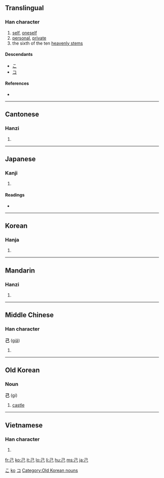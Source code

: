 ==Translingual==

{{Han stroke|[[Image:己-order.gif]]}}

===Han character===
{{Han char|rn=49|rad=己|as=00|sn=3|four=1771<sub>7</sub>|canj=尸山 (SU)}}

# [[self]], [[oneself]]
# [[personal]], [[private]]
# the sixth of the ten [[w:Heavenly Stems|heavenly stems]]

====Descendants====
* [[こ]]
* [[コ]]

====References====
* {{Han ref|kx=0326.090|dkj=08742|dj=0630.100|hdz=20983.050|uh=5DF1|ud=24049|bh=A476|bd=42102}}

[[Category:Han characters from which hiragana were derived|こ]]
[[Category:Han characters from which kana were derived|ko]]
[[Category:Han characters from which katakana were derived|コ]]

----

==Cantonese==

===Hanzi===
{{yue-hanzi|jyut=[[gei2]]|y=[[gei2]]}}

# {{defn|Cantonese|sort=己00}}

----

==Japanese==

===Kanji===
{{ja-kanji|grade=6|rs=己00}}

# {{defn|Japanese}}

====Readings====

* {{ja-readings|on=[[き]] (ki), [[こ]] (ko)|kun=[[おのれ]] (onore), [[つちのと]] (tsuchinoto)}}

----

==Korean==

===Hanja===
{{ko-hanja|hangeul=기|rv=gi|mr=ki}}

# {{defn|Korean|sort=己00}}

----

==Mandarin==

===Hanzi===
{{cmn-hanzi|pin=[[jǐ]] ([[ji3]])|wg=chi<sup>3</sup>}}

# {{defn|Mandarin|sort=己00}}

----

==Middle Chinese==

===Han character===
'''己''' ([[giə̌]])

# {{defn|Middle Chinese|sort=己00}}

----

==Old Korean==

===Noun===
'''己''' (gi)

# {{Baekje}} [[castle]]

[[Category:Old Korean nouns]]

----

==Vietnamese==

===Han character===
{{vi-hantu|[[kỷ]], [[kỉ]]|rs=己00}}

# {{defn|Vietnamese|sort=己00}}

[[fr:己]]
[[ko:己]]
[[it:己]]
[[lo:己]]
[[li:己]]
[[hu:己]]
[[ms:己]]
[[ja:己]]